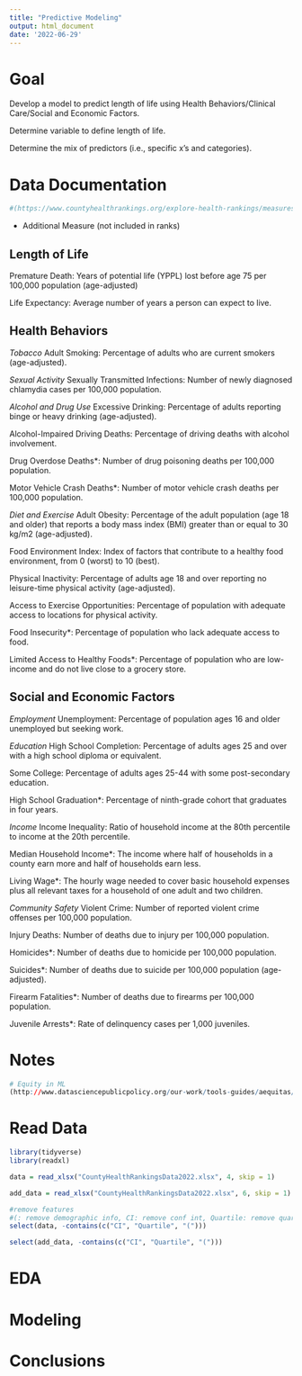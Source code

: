 ```yaml
---
title: "Predictive Modeling"
output: html_document
date: '2022-06-29'
---
```


# Goal

Develop a model to predict length of life using Health Behaviors/Clinical Care/Social and Economic Factors.

Determine variable to define length of life.

Determine the mix of predictors (i.e., specific x's and categories).

# Data Documentation

```r
#(https://www.countyhealthrankings.org/explore-health-rankings/measures-data-sources/county-health-rankings-model?componentType=factor-area&componentId=3)
```

* Additional Measure (not included in ranks)

## Length of Life

Premature Death: Years of potential life (YPPL) lost before age 75 per 100,000 population (age-adjusted)

Life Expectancy: Average number of years a person can expect to live.

## Health Behaviors

*Tobacco*
Adult Smoking: Percentage of adults who are current smokers (age-adjusted).

*Sexual Activity*
Sexually Transmitted Infections: Number of newly diagnosed chlamydia cases per 100,000 population.

*Alcohol and Drug Use*
Excessive Drinking: Percentage of adults reporting binge or heavy drinking (age-adjusted).

Alcohol-Impaired Driving Deaths: Percentage of driving deaths with alcohol involvement.

Drug Overdose Deaths*: Number of drug poisoning deaths per 100,000 population.

Motor Vehicle Crash Deaths*: Number of motor vehicle crash deaths per 100,000 population.

*Diet and Exercise*
Adult Obesity: Percentage of the adult population (age 18 and older) that reports a body mass index (BMI) greater than or equal to 30 kg/m2 (age-adjusted).

Food Environment Index: Index of factors that contribute to a healthy food environment, from 0 (worst) to 10 (best). 

Physical Inactivity: Percentage of adults age 18 and over reporting no leisure-time physical activity (age-adjusted). 

Access to Exercise Opportunities: Percentage of population with adequate access to locations for physical activity.

Food Insecurity*: Percentage of population who lack adequate access to food.

Limited Access to Healthy Foods*: Percentage of population who are low-income and do not live close to a grocery store.

## Social and Economic Factors

*Employment*
Unemployment: Percentage of population ages 16 and older unemployed but seeking work.

*Education*
High School Completion: Percentage of adults ages 25 and over with a high school diploma or equivalent.

Some College: Percentage of adults ages 25-44 with some post-secondary education.

High School Graduation*: Percentage of ninth-grade cohort that graduates in four years.

*Income*
Income Inequality: Ratio of household income at the 80th percentile to income at the 20th percentile.

Median Household Income*: The income where half of households in a county earn more and half of households earn less.

Living Wage*: The hourly wage needed to cover basic household expenses plus all relevant taxes for a household of one adult and two children.

*Community Safety*
Violent Crime: Number of reported violent crime offenses per 100,000 population.

Injury Deaths: Number of deaths due to injury per 100,000 population.

Homicides*: Number of deaths due to homicide per 100,000 population.

Suicides*: Number of deaths due to suicide per 100,000 population (age-adjusted).

Firearm Fatalities*: Number of deaths due to firearms per 100,000 population.

Juvenile Arrests*: Rate of delinquency cases per 1,000 juveniles.

# Notes

```r
# Equity in ML
(http://www.datasciencepublicpolicy.org/our-work/tools-guides/aequitas/)
```

# Read Data

```r
library(tidyverse)
library(readxl)
```

```r
data = read_xlsx("CountyHealthRankingsData2022.xlsx", 4, skip = 1)

add_data = read_xlsx("CountyHealthRankingsData2022.xlsx", 6, skip = 1)
```

```r
#remove features
#(: remove demographic info, CI: remove conf int, Quartile: remove quartile rankings)
select(data, -contains(c("CI", "Quartile", "(")))

select(add_data, -contains(c("CI", "Quartile", "(")))
```

# EDA







# Modeling





# Conclusions















